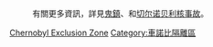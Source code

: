 {{Commons category|Ghost towns in the Chernobyl Exclusion Zone}}
:有關更多資訊，詳見[[鬼鎮|鬼鎮]]、{{le|車諾比隔離區|Chernobyl Exclusion Zone}}和[[切尔诺贝利核事故|切尔诺贝利核事故]]。

[[Category:烏克蘭鬼鎮|Chernobyl Exclusion Zone]]
[[Category:車諾比隔離區|Category:車諾比隔離區]]